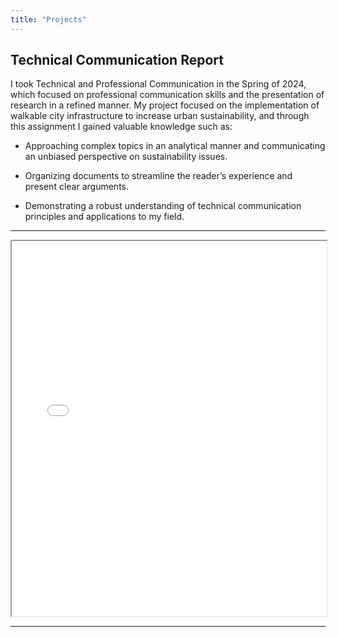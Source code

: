 ```yaml
---
title: "Projects"
---
```


## Technical Communication Report

I took Technical and Professional Communication in the Spring of 2024, which focused on professional communication skills and the presentation of research in a refined manner. My project focused on the implementation of walkable city infrastructure to increase urban sustainability, and through this assignment I gained valuable knowledge such as:

-   Approaching complex topics in an analytical manner and communicating an unbiased perspective on sustainability issues.

-   Organizing documents to streamline the reader's experience and present clear arguments.

-   Demonstrating a robust understanding of technical communication principles and applications to my field.

------------------------------------------------------------------------

<iframe src="images/JTC300 Final Technical Report_Caleb Cripe.pdf" width="100%" height="600px">

</iframe>

------------------------------------------------------------------------
